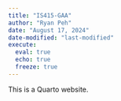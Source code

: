 ---
title: "IS415-GAA"
author: "Ryan Peh"
date: "August 17, 2024"
date-modified: "last-modified"
execute: 
  eval: true
  echo: true
  freeze: true
---

This is a Quarto website.



```{r}

```
